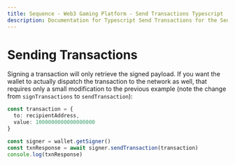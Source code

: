 ```yaml
---
title: Sequence - Web3 Gaming Platform - Send Transactions Typescript
description: Documentation for Typescript Send Transactions for the Sequence infrastructure stack for web3 gaming.
---
```


# Sending Transactions

Signing a transaction will only retrieve the signed payload.
If you want the wallet to actually dispatch the transaction to the network as well, that requires only a small modification to the previous example (note the change from `signTransactions` to `sendTransaction`):

```ts
const transaction = {
  to: recipientAddress,
  value: 1000000000000000000
}

const signer = wallet.getSigner()
const txnResponse = await signer.sendTransaction(transaction)
console.log(txnResponse)

```
